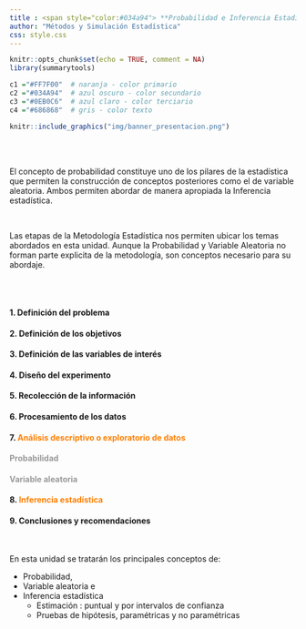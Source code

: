 ```yaml
---
title : <span style="color:#034a94"> **Probabilidad e Inferencia Estadística**</span>
author: "Métodos y Simulación Estadística"
css: style.css
---
```




```r
knitr::opts_chunk$set(echo = TRUE, comment = NA)
library(summarytools)

c1 ="#FF7F00"  # naranja - color primario 
c2 ="#034A94"  # azul oscuro - color secundario
c3 ="#0EB0C6"  # azul claro - color terciario
c4 ="#686868"  # gris - color texto
```


```r
knitr::include_graphics("img/banner_presentacion.png")
```

</br></br>

El concepto de probabilidad constituye uno de los pilares de la estadística que permiten la construcción de conceptos posteriores como el de variable aleatoria. Ambos permiten abordar de manera apropiada la Inferencia estadística. 

</br>

Las etapas de la  Metodología Estadística nos permiten ubicar los temas abordados en esta unidad. Aunque la Probabilidad y Variable Aleatoria no forman parte explicita de la metodología, son conceptos necesario para su abordaje.

</br></br>

#### 1. **Definición del problema**
#### 2. **Definición de los objetivos**
#### 3. **Definición de las variables de interés**
#### 4. **Diseño del experimento**
#### 5. **Recolección de la información**
#### 6. **Procesamiento de los datos**
#### 7. <span style="color:#FF7F00">**Análisis descriptivo o exploratorio de datos**</span>
####    <span style="color:#999999">**Probabilidad**</span>
####    <span style="color:#999999">**Variable aleatoria**</span>
#### 8. <span style="color:#FF7F00">**Inferencia estadística**</span>
#### 9. **Conclusiones y recomendaciones**

</br>

En esta unidad se tratarán los principales conceptos de:

* Probabilidad,
* Variable aleatoria e
* Inferencia estadística
  + Estimación : puntual y por intervalos de confianza
  + Pruebas de hipótesis, paramétricas y no paramétricas
  

